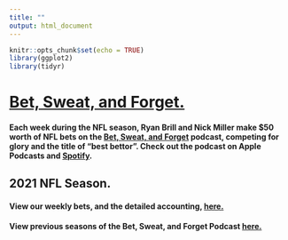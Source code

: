```yaml
---
title: ""
output: html_document
---
```


```r
knitr::opts_chunk$set(echo = TRUE)
library(ggplot2)
library(tidyr)
```

# [Bet, Sweat, and Forget.](https://open.spotify.com/show/1bABVhkwnd3sDaBSZLC0oY)

#### Each week during the NFL season, Ryan Brill and Nick Miller make $50 worth of NFL bets on the [Bet, Sweat, and Forget](https://open.spotify.com/show/1bABVhkwnd3sDaBSZLC0oY) podcast, competing for glory and the title of "best bettor". Check out the podcast on Apple Podcasts and [Spotify](https://open.spotify.com/show/1bABVhkwnd3sDaBSZLC0oY).

## 2021 NFL Season.

<!--
```r
# out.width = "85%"
nick <- c(0,35.83, 115.17, 103.78, 153.77, 173.33, 177.37, 174.54, 124.54, 74.54, 62.72, 62.72, 62.72, 85.53, 52.49, 52.49, 69.76, 75.34, 64.64, 59.32, 37.96, 27.06)
ryan <- c(0,-7.09, -9.49, -1.02, 36.22, 31.47, 5.33, 61.17, 53.19, 47.2, 32.29, 19.32, 42.88, 44.86, 13.56, 13.56, -20.31, -14.97, 2.09, -19.87, -42.72, -92.72)
guest_profits <- c(NA,NA, 20.74, -30.91, NA,NA,NA, -23.69, -50, -41, -21.36, -40, -23.73, -7.51, 19.27, -50, NA, -50,NA,NA,-30.91,38.3,-50,-17)
guest_names <- c(NA,NA,"Harry", "Griffin", NA,NA,NA, "Vaish", "Kole", "Adil", "Jake", "Aaron", "Griffin", "Griffin", "Griffin", "Bernie",NA, "Jerry",NA,NA,"Kole","Harry","Harry","Griff")
guest_weeks <- c(0:9, 10,10, 11:20, 21,21)

N = length(ryan)
num_weeks <- 0:(N-1)
df <- data.frame(nick, ryan, num_weeks)

df_guests <- data.frame(guest_profits, guest_names, guest_weeks)

ggplot(data = df) +
  
geom_line(aes(x = df$num_weeks, y = df$nick, color = "Nick")) +
geom_line(aes(x = df$num_weeks, y = df$ryan, color = "Ryan")) +
geom_line(aes(x = df$num_weeks, y = rep(0, N), color = "Zero")) +
  
geom_point(data = df_guests, aes(x= df_guests$guest_weeks, y = df_guests$guest_profits, color = "Guest")) +
geom_text(data = df_guests, aes(x= df_guests$guest_weeks, y = df_guests$guest_profits, label=guest_names, color = "Guest"),hjust=0, vjust=0) +
  
scale_color_manual(values=c("chartreuse3","gray25", "firebrick", "dodgerblue2", "gray65")) +
labs(title = "Bet, Sweat, and Forget 2020 NFL Betting Results", x = "NFL Week Number", y = "Cumulative Profit, USD", color="") +
scale_x_continuous(breaks = num_weeks) +
scale_y_continuous(breaks = c(-50,0,50,100,150)) +
expand_limits(x = N, y = 0)
```
--->


#### View our weekly bets, and the detailed accounting, [here.](https://docs.google.com/spreadsheets/d/1IU1Dw72FoYQJVTqJl-prHRBDOvDPqIjvmUKVmu3dCXQ/edit#gid=0)

#### View previous seasons of the Bet, Sweat, and Forget Podcast [here.](/bsf/bsf_prev_szns/)
